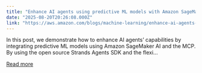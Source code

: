 ```yaml
---
title: "Enhance AI agents using predictive ML models with Amazon SageMaker AI and Model Context Protocol (MCP)"
date: "2025-08-20T20:26:08.000Z"
link: "https://aws.amazon.com/blogs/machine-learning/enhance-ai-agents-using-predictive-ml-models-with-amazon-sagemaker-ai-and-model-context-protocol-mcp/"
---
```


In this post, we demonstrate how to enhance AI agents’ capabilities by integrating predictive ML models using Amazon SageMaker AI and the MCP. By using the open source Strands Agents SDK and the flexi...

[Read more](https://aws.amazon.com/blogs/machine-learning/enhance-ai-agents-using-predictive-ml-models-with-amazon-sagemaker-ai-and-model-context-protocol-mcp/)
